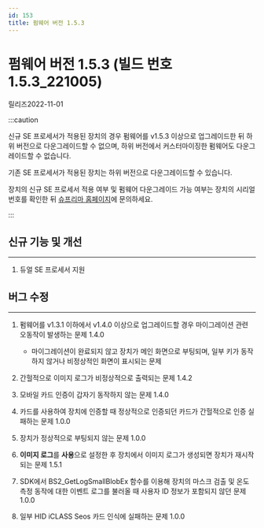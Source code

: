 ```yaml
---
id: 153
title: 펌웨어 버전 1.5.3
---
```


# 펌웨어 버전 1.5.3 (빌드 번호1.5.3_221005)

릴리즈<Separator/>2022-11-01

:::caution

신규 SE 프로세서가 적용된 장치의 경우 펌웨어를 v1.5.3 이상으로 업그레이드한 뒤 하위 버전으로 다운그레이드할 수 없으며, 하위 버전에서 커스터마이징한 펌웨어도 다운그레이드할 수 없습니다.

기존 SE 프로세서가 적용된 장치는 하위 버전으로 다운그레이드할 수 있습니다.

장치의 신규 SE 프로세서 적용 여부 및 펌웨어 다운그레이드 가능 여부는 장치의 시리얼 번호를 확인한 뒤 [슈프리마 홈페이지](https://supremainc.com)에 문의하세요.

:::

## 신규 기능 및 개선

---

1. 듀얼 SE 프로세서 지원

## 버그 수정

---

<BugLists>

1. 펌웨어를 v1.3.1 이하에서 v1.4.0 이상으로 업그레이드할 경우 마이그레이션 관련 오동작이 발생하는 문제 <Badge>1.4.0</Badge>

    - 마이그레이션이 완료되지 않고 장치가 메인 화면으로 부팅되며, 일부 키가 동작하지 않거나 비정상적인 화면이 표시되는 문제

1. 간헐적으로 이미지 로그가 비정상적으로 출력되는 문제 <Badge>1.4.2</Badge>

1. 모바일 카드 인증이 갑자기 동작하지 않는 문제 <Badge>1.4.0</Badge>

1. 카드를 사용하여 장치에 인증할 때 정상적으로 인증되던 카드가 간헐적으로 인증 실패하는 문제 <Badge>1.0.0</Badge>

1. 장치가 정상적으로 부팅되지 않는 문제 <Badge>1.0.0</Badge>

1. **이미지 로그**를 **사용**으로 설정한 후 장치에서 이미지 로그가 생성되면 장치가 재시작되는 문제 <Badge>1.5.1</Badge>

1. SDK에서 BS2_GetLogSmallBlobEx 함수를 이용해 장치의 마스크 검출 및 온도 측정 동작에 대한 이벤트 로그를 불러올 때 사용자 ID 정보가 포함되지 않던 문제 <Badge>1.0.0</Badge>

1. 일부 HID iCLASS Seos 카드 인식에 실패하는 문제 <Badge>1.0.0</Badge>

</BugLists>